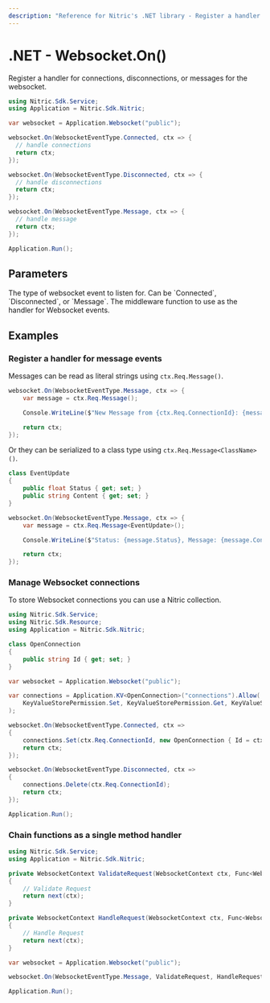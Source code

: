 ```yaml
---
description: "Reference for Nitric's .NET library - Register a handler for connections, disconnections, or messages for the websocket."
---
```


# .NET - Websocket.On()

Register a handler for connections, disconnections, or messages for the websocket.

```csharp
using Nitric.Sdk.Service;
using Application = Nitric.Sdk.Nitric;

var websocket = Application.Websocket("public");

websocket.On(WebsocketEventType.Connected, ctx => {
  // handle connections
  return ctx;
});

websocket.On(WebsocketEventType.Disconnected, ctx => {
  // handle disconnections
  return ctx;
});

websocket.On(WebsocketEventType.Message, ctx => {
  // handle message
  return ctx;
});

Application.Run();
```

## Parameters

<Properties>
  <Property name="eventType" required type="WebsocketEventType">
    The type of websocket event to listen for. Can be `Connected`,
    `Disconnected`, or `Message`.
  </Property>
  <Property name="middleware" required type="WebsocketMiddleware">
    The middleware function to use as the handler for Websocket events.
  </Property>
</Properties>

## Examples

### Register a handler for message events

Messages can be read as literal strings using `ctx.Req.Message()`.

```csharp
websocket.On(WebsocketEventType.Message, ctx => {
    var message = ctx.Req.Message();

    Console.WriteLine($"New Message from {ctx.Req.ConnectionId}: {message}");

    return ctx;
});
```

Or they can be serialized to a class type using `ctx.Req.Message<ClassName>()`.

```csharp
class EventUpdate
{
    public float Status { get; set; }
    public string Content { get; set; }
}

websocket.On(WebsocketEventType.Message, ctx => {
    var message = ctx.Req.Message<EventUpdate>();

    Console.WriteLine($"Status: {message.Status}, Message: {message.Content}")

    return ctx;
});
```

### Manage Websocket connections

To store Websocket connections you can use a Nitric collection.

```csharp
using Nitric.Sdk.Service;
using Nitric.Sdk.Resource;
using Application = Nitric.Sdk.Nitric;

class OpenConnection
{
    public string Id { get; set; }
}

var websocket = Application.Websocket("public");

var connections = Application.KV<OpenConnection>("connections").Allow(
    KeyValueStorePermission.Set, KeyValueStorePermission.Get, KeyValueStorePermission.Delete
);

websocket.On(WebsocketEventType.Connected, ctx =>
{
    connections.Set(ctx.Req.ConnectionId, new OpenConnection { Id = ctx.Req.ConnectionId });
    return ctx;
});

websocket.On(WebsocketEventType.Disconnected, ctx =>
{
    connections.Delete(ctx.Req.ConnectionId);
    return ctx;
});

Application.Run();
```

### Chain functions as a single method handler

```csharp
using Nitric.Sdk.Service;
using Application = Nitric.Sdk.Nitric;

private WebsocketContext ValidateRequest(WebsocketContext ctx, Func<WebsocketContext, WebsocketContext> next)
{
    // Validate Request
    return next(ctx);
}

private WebsocketContext HandleRequest(WebsocketContext ctx, Func<WebsocketContext, WebsocketContext> next)
{
    // Handle Request
    return next(ctx);
}

var websocket = Application.Websocket("public");

websocket.On(WebsocketEventType.Message, ValidateRequest, HandleRequest);

Application.Run();
```

